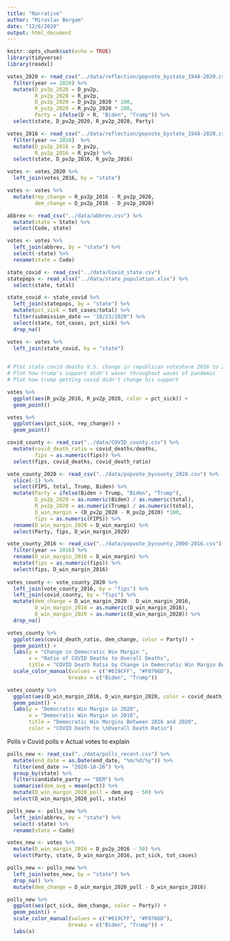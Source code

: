 ```yaml
---
title: "Narrative"
author: "Miroslav Bergam"
date: "12/6/2020"
output: html_document
---
```


```r
knitr::opts_chunk$set(echo = TRUE)
library(tidyverse)
library(readxl)
```

```r

votes_2020 <- read_csv("../data/reflection/popvote_bystate_1948-2020.csv") %>%
  filter(year == 2020) %>%
  mutate(D_pv2p_2020 = D_pv2p,
         R_pv2p_2020 = R_pv2p,
         D_pv2p_2020 = D_pv2p_2020 * 100,
         R_pv2p_2020 = R_pv2p_2020 * 100,
         Party = ifelse(D > R, "Biden", "Trump")) %>%
  select(state, D_pv2p_2020, R_pv2p_2020, Party)

votes_2016 <- read_csv("../data/reflection/popvote_bystate_1948-2020.csv") %>%
  filter(year == 2016)  %>%
  mutate(D_pv2p_2016 = D_pv2p,
         R_pv2p_2016 = R_pv2p) %>%
  select(state, D_pv2p_2016, R_pv2p_2016) 

votes <- votes_2020 %>%
  left_join(votes_2016, by = "state")

votes <- votes %>%
  mutate(rep_change = R_pv2p_2016 - R_pv2p_2020,
         dem_change = D_pv2p_2016 - D_pv2p_2020)

abbrev <- read_csv("../data/abbrev.csv") %>%
  mutate(state = State) %>%
  select(Code, state)

votes <- votes %>%
  left_join(abbrev, by = "state") %>%
  select(-state) %>%
  rename(state = Code)

state_covid <- read_csv("../data/Covid_state.csv") 
statepops <- read_xlsx("../data/state_population.xlsx") %>%
  select(state, total)

state_covid <- state_covid %>%
  left_join(statepops, by = "state") %>%
  mutate(pct_sick = tot_cases/total) %>%
  filter(submission_date == "10/23/2020") %>%
  select(state, tot_cases, pct_sick) %>%
  drop_na()

votes <- votes %>%
  left_join(state_covid, by = "state")
  

# Plot state covid deaths V.S. change in republican voteshare 2016 to 2020
# Plot how trump's support didn't waver throughout waves of pandemic 
# Plot how trump getting covid didn't change his support

```


```r

votes %>%
  ggplot(aes(R_pv2p_2016, R_pv2p_2020, color = pct_sick)) + 
  geom_point()

votes %>%
  ggplot(aes(pct_sick, rep_change)) + 
  geom_point()

```


```r

covid_county <- read_csv("../data/COVID_county.csv") %>%
  mutate(covid_death_ratio = covid_deaths/deaths,
         fips = as.numeric(fips)) %>%
  select(fips, covid_deaths, covid_death_ratio)

vote_county_2020 <- read_csv("../data/popvote_bycounty_2020.csv") %>%
  slice(-1) %>%
  select(FIPS, total, Trump, Biden) %>%
  mutate(Party = ifelse(Biden > Trump, "Biden", "Trump"), 
         D_pv2p_2020 = as.numeric(Biden) / as.numeric(total),
         R_pv2p_2020 = as.numeric(Trump) / as.numeric(total),
         D_win_margin = (D_pv2p_2020 - R_pv2p_2020) *100,
         fips = as.numeric(FIPS)) %>%
  rename(D_win_margin_2020 = D_win_margin) %>%
  select(Party, fips, D_win_margin_2020)

vote_county_2016 <- read_csv("../data/popvote_bycounty_2000-2016.csv") %>%
  filter(year == 2016) %>%
  rename(D_win_margin_2016 = D_win_margin) %>%
  mutate(fips = as.numeric(fips)) %>%
  select(fips, D_win_margin_2016)
  
votes_county <- vote_county_2020 %>%
  left_join(vote_county_2016, by = "fips") %>%
  left_join(covid_county, by = "fips") %>%
  mutate(dem_change = D_win_margin_2020 - D_win_margin_2016,
         D_win_margin_2016 = as.numeric(D_win_margin_2016), 
         D_win_margin_2020 = as.numeric(D_win_margin_2020)) %>%
  drop_na()

```

```r

votes_county %>%
  ggplot(aes(covid_death_ratio, dem_change, color = Party)) + 
  geom_point() +
  labs(y = "Change in Democratic Win Margin ",
       x = "Ratio of COVID Deaths to Overall Deaths",
       title = "COVID Death Ratio by Change in Democratic Win Margin Between 2020 and 2016") + 
  scale_color_manual(values = c("#619CFF", "#F8766D"),
                    breaks = c("Biden", "Trump"))

votes_county %>%
  ggplot(aes(D_win_margin_2016, D_win_margin_2020, color = covid_death_ratio)) + 
  geom_point() +
  labs(y = "Democratic Win Margin in 2020",
       x = "Democratic Win Margin in 2016",
       title = "Democratic Win Margins Between 2016 and 2020",
       color = "COVID Death to \nOverall Death Ratio")

```

Polls v Covid
polls v Actual votes to explain 

```r

polls_new <- read_csv("../data/polls_recent.csv") %>%
  mutate(end_date = as.Date(end_date, "%m/%d/%y")) %>%
  filter(end_date >= "2020-10-26") %>%
  group_by(state) %>%
  filter(candidate_party == "DEM") %>%
  summarise(dem_avg = mean(pct)) %>%
  mutate(D_win_margin_2020_poll = dem_avg - 50) %>%
  select(D_win_margin_2020_poll, state)

polls_new <- polls_new %>%
  left_join(abbrev, by = "state") %>%
  select(-state) %>%
  rename(state = Code)

votes_new <- votes %>%
  mutate(D_win_margin_2016 = D_pv2p_2016 - 50) %>%
  select(Party, state, D_win_margin_2016, pct_sick, tot_cases)

polls_new <- polls_new %>%
  left_join(votes_new, by = "state") %>%
  drop_na() %>%
  mutate(dem_change = D_win_margin_2020_poll - D_win_margin_2016)

```

```r

polls_new %>%
  ggplot(aes(pct_sick, dem_change, color = Party)) + 
  geom_point() +
  scale_color_manual(values = c("#619CFF", "#F8766D"),
                    breaks = c("Biden", "Trump")) + 
  labs(x)

```



